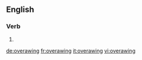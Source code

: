 ==English==

===Verb===
{{head|en|present participle}}

# {{present participle of|overawe|lang=en}}

[[de:overawing]]
[[fr:overawing]]
[[it:overawing]]
[[vi:overawing]]